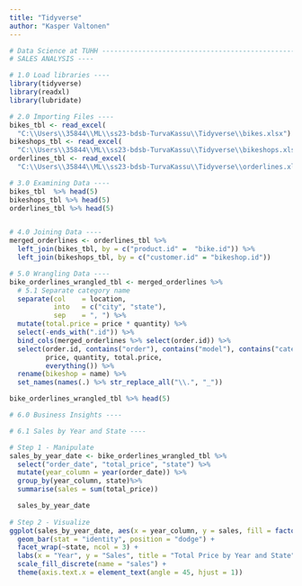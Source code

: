 ```yaml
---
title: "Tidyverse"
author: "Kasper Valtonen"
---
```



```r
# Data Science at TUHH ------------------------------------------------------
# SALES ANALYSIS ----

# 1.0 Load libraries ----
library(tidyverse)
library(readxl)
library(lubridate)

# 2.0 Importing Files ----
bikes_tbl <- read_excel(
  "C:\\Users\\35844\\ML\\ss23-bdsb-TurvaKassu\\Tidyverse\\bikes.xlsx")
bikeshops_tbl <- read_excel(
  "C:\\Users\\35844\\ML\\ss23-bdsb-TurvaKassu\\Tidyverse\\bikeshops.xlsx")
orderlines_tbl <- read_excel(
  "C:\\Users\\35844\\ML\\ss23-bdsb-TurvaKassu\\Tidyverse\\orderlines.xlsx")

# 3.0 Examining Data ----
bikes_tbl  %>% head(5)
bikeshops_tbl %>% head(5)
orderlines_tbl %>% head(5)


# 4.0 Joining Data ----
merged_orderlines <- orderlines_tbl %>% 
  left_join(bikes_tbl, by = c("product.id" =  "bike.id")) %>%
  left_join(bikeshops_tbl, by = c("customer.id" = "bikeshop.id"))

# 5.0 Wrangling Data ----
bike_orderlines_wrangled_tbl <- merged_orderlines %>%
  # 5.1 Separate category name
  separate(col    = location,
           into   = c("city", "state"),
           sep    = ", ") %>%
  mutate(total.price = price * quantity) %>%
  select(-ends_with(".id")) %>%
  bind_cols(merged_orderlines %>% select(order.id)) %>%
  select(order.id, contains("order"), contains("model"), contains("category"),
         price, quantity, total.price,
         everything()) %>%
  rename(bikeshop = name) %>%
  set_names(names(.) %>% str_replace_all("\\.", "_"))

bike_orderlines_wrangled_tbl %>% head(5)

# 6.0 Business Insights ----

# 6.1 Sales by Year and State ----

# Step 1 - Manipulate
sales_by_year_date <- bike_orderlines_wrangled_tbl %>%
  select("order_date", "total_price", "state") %>%
  mutate(year_column = year(order_date)) %>%
  group_by(year_column, state)%>%
  summarise(sales = sum(total_price))

  sales_by_year_date
  
# Step 2 - Visualize
ggplot(sales_by_year_date, aes(x = year_column, y = sales, fill = factor(state))) +
  geom_bar(stat = "identity", position = "dodge") +
  facet_wrap(~state, ncol = 3) +
  labs(x = "Year", y = "Sales", title = "Total Price by Year and State") +
  scale_fill_discrete(name = "sales") + 
  theme(axis.text.x = element_text(angle = 45, hjust = 1))


```